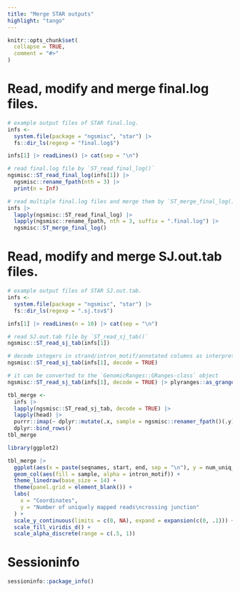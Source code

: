 ```yaml
---
title: "Merge STAR outputs"
highlight: "tango"
---
```


```r
knitr::opts_chunk$set(
  collapse = TRUE,
  comment = "#>"
)
```

# Read, modify and merge final.log files.
```r
# example output files of STAR final.log.
infs <-
  system.file(package = "ngsmisc", "star") |>
  fs::dir_ls(regexp = "final.log$")

infs[1] |> readLines() |> cat(sep = "\n")

# read final.log file by `ST_read_final_log()`
ngsmisc::ST_read_final_log(infs[1]) |>
  ngsmisc::rename_fpath(nth = 3) |>
  print(n = Inf)

# read multiple final.log files and merge them by `ST_merge_final_log()`.
infs |>
  lapply(ngsmisc::ST_read_final_log) |>
  lapply(ngsmisc::rename_fpath, nth = 3, suffix = ".final.log") |>
  ngsmisc::ST_merge_final_log()
```

# Read, modify and merge SJ.out.tab files.

```r
# example output files of STAR SJ.out.tab.
infs <-
  system.file(package = "ngsmisc", "star") |>
  fs::dir_ls(regexp = ".sj.tsv$")

infs[1] |> readLines(n = 10) |> cat(sep = "\n")

# read SJ.out.tab file by `ST_read_sj_tab()`
ngsmisc::ST_read_sj_tab(infs[1])

# decode integers in strand/intron_motif/annotated columns as interpretable strings.
ngsmisc::ST_read_sj_tab(infs[1], decode = TRUE)

# it can be converted to the `GenomicRanges::GRanges-class` object
ngsmisc::ST_read_sj_tab(infs[1], decode = TRUE) |> plyranges::as_granges()

tbl_merge <-
  infs |>
  lapply(ngsmisc::ST_read_sj_tab, decode = TRUE) |>
  lapply(head) |>
  purrr::imap(~ dplyr::mutate(.x, sample = ngsmisc::renamer_fpath()(.y))) |>
  dplyr::bind_rows()
tbl_merge

library(ggplot2)

tbl_merge |>
  ggplot(aes(x = paste(seqnames, start, end, sep = "\n"), y = num_uniq_map_jc)) +
  geom_col(aes(fill = sample, alpha = intron_motif)) +
  theme_linedraw(base_size = 14) +
  theme(panel.grid = element_blank()) +
  labs(
    x = "Coordinates",
    y = "Number of uniquely mapped reads\ncrossing junction"
  ) +
  scale_y_continuous(limits = c(0, NA), expand = expansion(c(0, .1))) +
  scale_fill_viridis_d() +
  scale_alpha_discrete(range = c(.5, 1))
```

# Sessioninfo
```r
sessioninfo::package_info()
```
